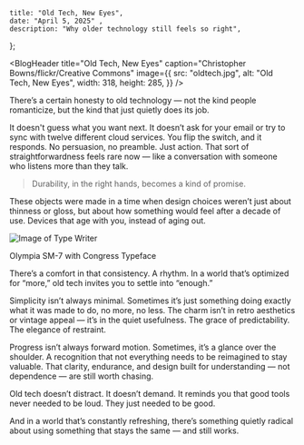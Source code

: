 
    title: "Old Tech, New Eyes",
    date: "April 5, 2025" ,
    description: "Why older technology still feels so right",
};

<BlogHeader
  title="Old Tech, New Eyes"
  caption="Christopher Bowns/flickr/Creative Commons"
  image={{
    src: "oldtech.jpg",
    alt: "Old Tech, New Eyes",
    width: 318,
    height: 285,
  }}
/>


There’s a certain honesty to old technology — not the kind people romanticize,
but the kind that just quietly does its job.

It doesn't guess what you want next. It doesn’t ask for your email or try to
sync with twelve different cloud services. You flip the switch, and it
responds. No persuasion, no preamble. Just action. That sort of
straightforwardness feels rare now — like a conversation with someone who
listens more than they talk.

> Durability, in the right hands, becomes a kind of promise.

These objects were made in a time when design choices weren’t just about
thinness or gloss, but about how something would feel after a decade of use.
Devices that age with you, instead of aging out.

![Image of Type Writer](/_images/typewriter.jpg) 
<Caption src="https://vintagetechobsessions.blogspot.com/2012/08/found-in-wild-olympia-sm-7-with.html">Olympia SM-7 with Congress Typeface</Caption>

There’s a comfort in that consistency. A rhythm. In a world that’s optimized
for “more,” old tech invites you to settle into “enough.”

Simplicity isn’t always minimal. Sometimes it’s just something doing exactly
what it was made to do, no more, no less. The charm isn’t in retro aesthetics
or vintage appeal — it’s in the quiet usefulness. The grace of predictability.
The elegance of restraint.

Progress isn’t always forward motion. Sometimes, it’s a glance over the
shoulder. A recognition that not everything needs to be reimagined to stay
valuable. That clarity, endurance, and design built for understanding — not
dependence — are still worth chasing.

Old tech doesn’t distract. It doesn’t demand. It reminds you that good tools
never needed to be loud. They just needed to be good.

And in a world that’s constantly refreshing, there’s something quietly radical
about using something that stays the same — and still works.
